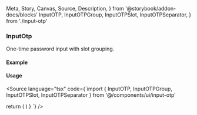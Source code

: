   Meta,
  Story,
  Canvas,
  Source,
  Description,
} from '@storybook/addon-docs/blocks'
  InputOTP,
  InputOTPGroup,
  InputOTPSlot,
  InputOTPSeparator,
} from './input-otp'

<Meta title="UI/InputOtp/Docs" component={InputOTP} />

### InputOtp

One-time password input with slot grouping.

#### Example

<Canvas>
  <Story name="Six Digits">
    <InputOTP maxLength={6}>
      <InputOTPGroup>
        <InputOTPSlot index={0} />
        <InputOTPSlot index={1} />
        <InputOTPSlot index={2} />
      </InputOTPGroup>
      <InputOTPSeparator />
      <InputOTPGroup>
        <InputOTPSlot index={3} />
        <InputOTPSlot index={4} />
        <InputOTPSlot index={5} />
      </InputOTPGroup>
    </InputOTP>
  </Story>
</Canvas>

#### Usage

<Source language="tsx" code={`import { InputOTP, InputOTPGroup, InputOTPSlot, InputOTPSeparator } from '@/components/ui/input-otp'

  return (
    <InputOTP maxLength={6}>
      <InputOTPGroup>
        <InputOTPSlot index={0} />
        <InputOTPSlot index={1} />
        <InputOTPSlot index={2} />
      </InputOTPGroup>
      <InputOTPSeparator />
      <InputOTPGroup>
        <InputOTPSlot index={3} />
        <InputOTPSlot index={4} />
        <InputOTPSlot index={5} />
      </InputOTPGroup>
    </InputOTP>
  )
}
`} />

